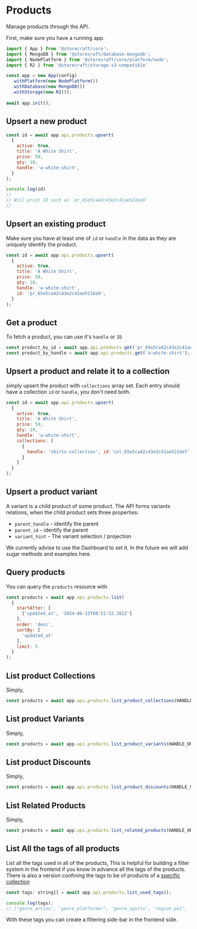 # Products

Manage products through the API.

First, make sure you have a running app.

```js
import { App } from '@storecraft/core';
import { MongoDB } from '@storecraft/database-mongodb';
import { NodePlatform } from '@storecraft/core/platform/node';
import { R2 } from '@storecraft/storage-s3-compatible'

const app = new App(config)
  .withPlatform(new NodePlatform())
  .withDatabase(new MongoDB())
  .withStorage(new R2());
  
await app.init();

```

## Upsert a new product

```js
const id = await app.api.products.upsert(
  {
    active: true, 
    title: 'A White Shirt',
    price: 50,
    qty: 10,
    handle: 'a-white-shirt',
  }
);

console.log(id)
//
// Will print ID such as `pr_65e5ca42c43e2c41ae5216a9`
//

```

## Upsert an existing product

Make sure you have at least one of `id` or `handle` in the data as they
are uniquely identify the product.

```js
const id = await app.api.products.upsert(
  {
    active: true, 
    title: 'A White Shirt',
    price: 50,
    qty: 10,
    handle: 'a-white-shirt', 
    id: 'pr_65e5ca42c43e2c41ae5216a9',
  }
);

```

## Get a product

To fetch a product, you can use it's `handle` or `ID`

```js
const product_by_id = await app.api.products.get('pr_65e5ca42c43e2c41ae5216a9');
const product_by_handle = await app.api.products.get('a-white-shirt');
```

## Upsert a product and relate it to a collection

simply upsert the product with `collections` array set.
Each entry should have a collection `id` or `handle`, you don't
need both.

```js
const id = await app.api.products.upsert(
  {
    active: true, 
    title: 'A White Shirt',
    price: 50,
    qty: 10,
    handle: 'a-white-shirt',
    collections: [
      {
        handle: 'shirts-collection', id:'col_65e5ca42c43e2c41ae521def'
      }
    ]
  }
);

```

## Upsert a product variant

A variant is a child product of some product. The API forms
variants relations, when the child product sets three properties:
- `parent_handle` - identify the parent
- `parent_id` - identify the parent
- `variant_hint` - The variant selection / projection

We currently advise to use the Dashboard to set it.
In the future we will add sugar methods and examples here.


## Query products

You can query the `products` resource with

```js
const products = await app.api.products.list(
  {
    startAfter: [
      ['updated_at', '2024-06-13T08:51:52.202Z']
    ],
    order: 'desc',
    sortBy: [
      'updated_at'
    ],
    limit: 5
  }
);

```


## List product Collections

Simply,

```js
const products = await app.api.products.list_product_collections(HANDLE_OR_ID)
```

## List product Variants

Simply,

```js
const products = await app.api.products.list_product_variants(HANDLE_OR_ID)
```

## List product Discounts

Simply,

```js
const products = await app.api.products.list_product_discounts(HANDLE_OR_ID)
```

## List Related Products

Simply,

```js
const products = await app.api.products.list_related_products(HANDLE_OR_ID)
```

## List All the tags of all products


List all the tags used in all of the products, This is helpful for building 
a filter system in the frontend if you know in advance all the tags of the products.
There is also a version confining the tags to be of products of a [specific collection](backend/resources/collections#list-all-the-tags-of-products-in-collection)

```js
const tags: string[] = await app.api.products.list_used_tags();

console.log(tags);
// ['genre_action', 'genre_platformer', 'genre_sports', 'region_pal', 'region_ntsc']

```

With these tags you can create a filtering side-bar in the frontend side.
